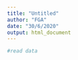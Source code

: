 ```yaml
---
title: "Untitled"
author: "FGA"
date: "30/6/2020"
output: html_document
---
```


```r
#read data


```

